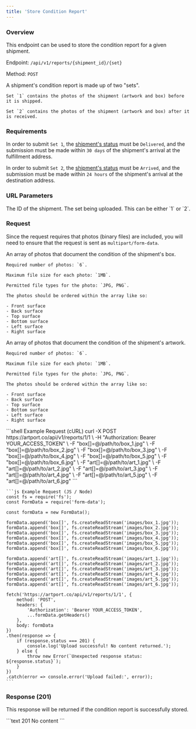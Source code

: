 ```yaml
---
title: 'Store Condition Report'
---
```


### Overview

This endpoint can be used to store the condition report for a given shipment.

Endpoint: `/api/v1/reports/{shipment_id}/{set}`

Method: `POST`

<Info>
    A shipment's condition report is made up of two "sets".

    Set `1` contains the photos of the shipment (artwork and box) before it is shipped.

    Set `2` contains the photos of the shipment (artwork and box) after it is received.
</Info>

### Requirements

In order to submit `Set 1`, the [shipment's status](/guide/enums/shipment-status) must be `Delivered`, and the submission must be made within `30 days` of the shipment's arrival at the fulfillment address.

In order to submit `Set 2`, the [shipment's status](/guide/enums/shipment-status) must be `Arrived`, and the submission must be made within `24 hours` of the shipment's arrival at the destination address.

### URL Parameters

<ResponseField name="shipment_id" type="integer" required>
    The ID of the shipment.
</ResponseField>

<ResponseField name="set" type="integer" required>
    The set being uploaded. This can be either `1` or `2`.
</ResponseField>

### Request

Since the request requires that photos (binary files) are included, you will need to ensure that the request is sent as `multipart/form-data`.

<ResponseField name="box" type="array" required>
    An array of photos that document the condition of the shipment's box.

    Required number of photos: `6`.

    Maximum file size for each photo: `1MB`.

    Permitted file types for the photo: `JPG, PNG`.

    The photos should be ordered within the array like so:

    - Front surface
    - Back surface
    - Top surface
    - Bottom surface
    - Left surface
    - Right surface
</ResponseField>

<ResponseField name="art" type="array" required>
    An array of photos that document the condition of the shipment's artwork.

    Required number of photos: `6`.

    Maximum file size for each photo: `1MB`.

    Permitted file types for the photo: `JPG, PNG`.

    The photos should be ordered within the array like so:

    - Front surface
    - Back surface
    - Top surface
    - Bottom surface
    - Left surface
    - Right surface
</ResponseField>

<RequestExample>
    ```shell Example Request (cURL)
    curl -X POST https://artport.co/api/v1/reports/1/1 \
        -H "Authorization: Bearer YOUR_ACCESS_TOKEN" \
        -F "box[]=@/path/to/box_1.jpg" \
        -F "box[]=@/path/to/box_2.jpg" \
        -F "box[]=@/path/to/box_3.jpg" \
        -F "box[]=@/path/to/box_4.jpg" \
        -F "box[]=@/path/to/box_5.jpg" \
        -F "box[]=@/path/to/box_6.jpg" \
        -F "art[]=@/path/to/art_1.jpg" \
        -F "art[]=@/path/to/art_2.jpg" \
        -F "art[]=@/path/to/art_3.jpg" \
        -F "art[]=@/path/to/art_4.jpg" \
        -F "art[]=@/path/to/art_5.jpg" \
        -F "art[]=@/path/to/art_6.jpg"
    ```

    ```js Example Request (JS / Node)
    const fs = require('fs');
    const FormData = require('form-data');

    const formData = new FormData();

    formData.append('box[]', fs.createReadStream('images/box_1.jpg'));
    formData.append('box[]', fs.createReadStream('images/box_2.jpg'));
    formData.append('box[]', fs.createReadStream('images/box_3.jpg'));
    formData.append('box[]', fs.createReadStream('images/box_4.jpg'));
    formData.append('box[]', fs.createReadStream('images/box_5.jpg'));
    formData.append('box[]', fs.createReadStream('images/box_6.jpg'));

    formData.append('art[]', fs.createReadStream('images/art_1.jpg'));
    formData.append('art[]', fs.createReadStream('images/art_2.jpg'));
    formData.append('art[]', fs.createReadStream('images/art_3.jpg'));
    formData.append('art[]', fs.createReadStream('images/art_4.jpg'));
    formData.append('art[]', fs.createReadStream('images/art_5.jpg'));
    formData.append('art[]', fs.createReadStream('images/art_6.jpg'));

    fetch('https://artport.co/api/v1/reports/1/1', {
        method: 'POST',
        headers: {
            'Authorization': 'Bearer YOUR_ACCESS_TOKEN',
            ...formData.getHeaders()
        },
        body: formData
    })
    .then(response => {
        if (response.status === 201) {
            console.log('Upload successful! No content returned.');
        } else {
            throw new Error(`Unexpected response status: ${response.status}`);
        }
    })
    .catch(error => console.error('Upload failed:', error));
    ```
</RequestExample>

### Response (201)

This response will be returned if the condition report is successfully stored.

<ResponseExample>
    ```text 201
    No content
    ```
</ResponseExample>